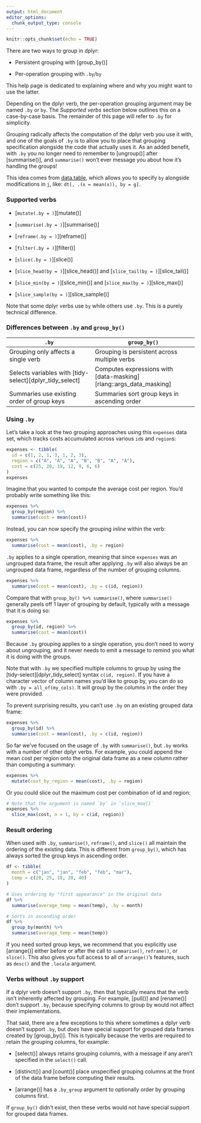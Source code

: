 ```yaml
---
output: html_document
editor_options: 
  chunk_output_type: console
---
```


```r
knitr::opts_chunk$set(echo = TRUE)
```

There are two ways to group in dplyr:

-   Persistent grouping with [group_by()]

-   Per-operation grouping with `.by`/`by`

This help page is dedicated to explaining where and why you might want to use the latter.

Depending on the dplyr verb, the per-operation grouping argument may be named `.by` or `by`.
The *Supported verbs* section below outlines this on a case-by-case basis.
The remainder of this page will refer to `.by` for simplicity.

Grouping radically affects the computation of the dplyr verb you use it with, and one of the goals of `.by` is to allow you to place that grouping specification alongside the code that actually uses it.
As an added benefit, with `.by` you no longer need to remember to [ungroup()] after [summarise()], and `summarise()` won't ever message you about how it's handling the groups!

This idea comes from [data.table](https://CRAN.R-project.org/package=data.table), which allows you to specify `by` alongside modifications in `j`, like: `dt[, .(x = mean(x)), by = g]`.

### Supported verbs

-   [`mutate(.by = )`][mutate()]

-   [`summarise(.by = )`][summarise()]

-   [`reframe(.by = )`][reframe()]

-   [`filter(.by = )`][filter()]

-   [`slice(.by = )`][slice()]

-   [`slice_head(by = )`][slice_head()] and [`slice_tail(by = )`][slice_tail()]

-   [`slice_min(by = )`][slice_min()] and [`slice_max(by = )`][slice_max()]

-   [`slice_sample(by = )`][slice_sample()]

Note that some dplyr verbs use `by` while others use `.by`.
This is a purely technical difference.

### Differences between `.by` and `group_by()`

| `.by`                                                   | `group_by()`                                                       |
|---------------------------------------------------------|--------------------------------------------------------------------|
| Grouping only affects a single verb                     | Grouping is persistent across multiple verbs                       |
| Selects variables with [tidy-select][dplyr_tidy_select] | Computes expressions with [data-masking][rlang::args_data_masking] |
| Summaries use existing order of group keys              | Summaries sort group keys in ascending order                       |

### Using `.by`

Let's take a look at the two grouping approaches using this `expenses` data set, which tracks costs accumulated across various `id`s and `region`s:

```r
expenses <- tibble(
  id = c(1, 2, 1, 3, 1, 2, 3),
  region = c("A", "A", "A", "B", "B", "A", "A"),
  cost = c(25, 20, 19, 12, 9, 6, 6)
)
expenses
```

Imagine that you wanted to compute the average cost per region.
You'd probably write something like this:

```r
expenses %>%
  group_by(region) %>%
  summarise(cost = mean(cost))
```

Instead, you can now specify the grouping *inline* within the verb:

```r
expenses %>%
  summarise(cost = mean(cost), .by = region)
```

`.by` applies to a single operation, meaning that since `expenses` was an ungrouped data frame, the result after applying `.by` will also always be an ungrouped data frame, regardless of the number of grouping columns.

```r
expenses %>%
  summarise(cost = mean(cost), .by = c(id, region))
```

Compare that with `group_by() %>% summarise()`, where `summarise()` generally peels off 1 layer of grouping by default, typically with a message that it is doing so:

```r
expenses %>%
  group_by(id, region) %>%
  summarise(cost = mean(cost))
```

Because `.by` grouping applies to a single operation, you don't need to worry about ungrouping, and it never needs to emit a message to remind you what it is doing with the groups.

Note that with `.by` we specified multiple columns to group by using the [tidy-select][dplyr_tidy_select] syntax `c(id, region)`.
If you have a character vector of column names you'd like to group by, you can do so with `.by = all_of(my_cols)`.
It will group by the columns in the order they were provided.

To prevent surprising results, you can't use `.by` on an existing grouped data frame:

```r
expenses %>% 
  group_by(id) %>%
  summarise(cost = mean(cost), .by = c(id, region))
```

So far we've focused on the usage of `.by` with `summarise()`, but `.by` works with a number of other dplyr verbs.
For example, you could append the mean cost per region onto the original data frame as a new column rather than computing a summary:

```r
expenses %>%
  mutate(cost_by_region = mean(cost), .by = region)
```

Or you could slice out the maximum cost per combination of id and region:

```r
# Note that the argument is named `by` in `slice_max()`
expenses %>%
  slice_max(cost, n = 1, by = c(id, region))
```

### Result ordering

When used with `.by`, `summarise()`, `reframe()`, and `slice()` all maintain the ordering of the existing data.
This is different from `group_by()`, which has always sorted the group keys in ascending order.

```r
df <- tibble(
  month = c("jan", "jan", "feb", "feb", "mar"),
  temp = c(20, 25, 18, 20, 40)
)

# Uses ordering by "first appearance" in the original data
df %>%
  summarise(average_temp = mean(temp), .by = month)

# Sorts in ascending order
df %>%
  group_by(month) %>%
  summarise(average_temp = mean(temp))
```

If you need sorted group keys, we recommend that you explicitly use [arrange()] either before or after the call to `summarise()`, `reframe()`, or `slice()`.
This also gives you full access to all of `arrange()`'s features, such as `desc()` and the `.locale` argument.

### Verbs without `.by` support

If a dplyr verb doesn't support `.by`, then that typically means that the verb isn't inherently affected by grouping.
For example, [pull()] and [rename()] don't support `.by`, because specifying columns to group by would not affect their implementations.

That said, there are a few exceptions to this where sometimes a dplyr verb doesn't support `.by`, but *does* have special support for grouped data frames created by [group_by()].
This is typically because the verbs are required to retain the grouping columns, for example:

-   [select()] always retains grouping columns, with a message if any aren't specified in the `select()` call.

-   [distinct()] and [count()] place unspecified grouping columns at the front of the data frame before computing their results.

-   [arrange()] has a `.by_group` argument to optionally order by grouping columns first.

If `group_by()` didn't exist, then these verbs would not have special support for grouped data frames.
